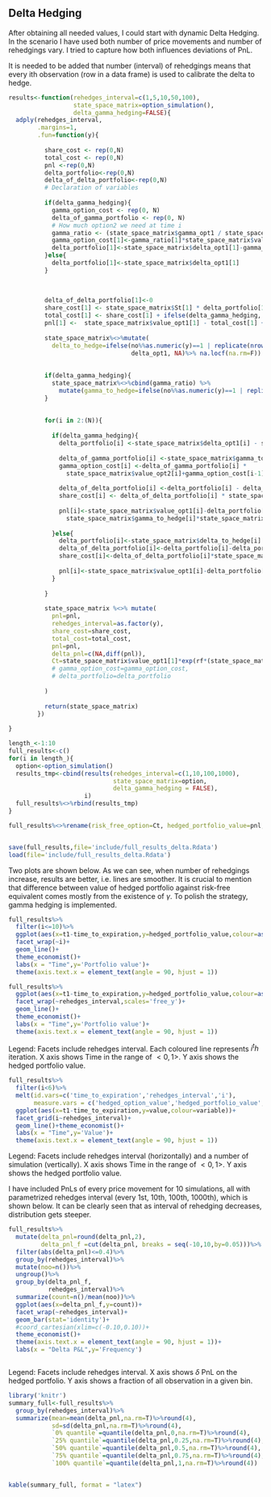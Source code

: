
## Delta Hedging

After obtaining all needed values, I could start with dynamic Delta Hedging. In the scenario I have used both number of price movements and number of rehedgings vary.
I tried to capture how both influences deviations of PnL. 

It is needed to be added that number (interval) of rehedgings means that every ith observation (row in a data frame) is used to calibrate the delta to hedge.

```r
results<-function(rehedges_interval=c(1,5,10,50,100),
                  state_space_matrix=option_simulation(),
                  delta_gamma_hedging=FALSE){
  adply(rehedges_interval,
        .margins=1,
        .fun=function(y){
          
          share_cost <- rep(0,N)
          total_cost <- rep(0,N)
          pnl <-rep(0,N)
          delta_portfolio<-rep(0,N)
          delta_of_delta_portfolio<-rep(0,N)
          # Declaration of variables
          
          if(delta_gamma_hedging){
            gamma_option_cost <- rep(0, N)
            delta_of_gamma_portfolio <- rep(0, N)
            # How much option2 we need at time i
            gamma_ratio <- (state_space_matrix$gamma_opt1 / state_space_matrix$gamma_opt2) 
            gamma_option_cost[1]<-gamma_ratio[1]*state_space_matrix$value_opt2[1]
            delta_portfolio[1]<-state_space_matrix$delta_opt1[1]-gamma_ratio[1]*state_space_matrix$delta_opt2[1]
          }else{
            delta_portfolio[1]<-state_space_matrix$delta_opt1[1]  
          }
          
          
          
          delta_of_delta_portfolio[1]<-0
          share_cost[1] <- state_space_matrix$St[1] * delta_portfolio[1]
          total_cost[1] <- share_cost[1] + ifelse(delta_gamma_hedging, gamma_option_cost[1], 0)
          pnl[1] <-  state_space_matrix$value_opt1[1] - total_cost[1] + share_cost[1] + ifelse(delta_gamma_hedging, gamma_option_cost[1], 0)
          
          state_space_matrix%<>%mutate(
            delta_to_hedge=ifelse(no%%as.numeric(y)==1 | replicate(nrow(state_space_matrix),y)==1,
                                  delta_opt1, NA)%>% na.locf(na.rm=F))
          
          
          if(delta_gamma_hedging){
            state_space_matrix%<>%cbind(gamma_ratio) %>% 
              mutate(gamma_to_hedge=ifelse(no%%as.numeric(y)==1 | replicate(nrow(state_space_matrix),y)==1,gamma_ratio, NA)%>% na.locf(na.rm=F))
          }
          
          
          for(i in 2:(N)){
            
            if(delta_gamma_hedging){
              delta_portfolio[i] <-state_space_matrix$delta_opt1[i] - state_space_matrix$gamma_to_hedge[i] * state_space_matrix$delta_opt2[i]
              
              delta_of_gamma_portfolio[i] <-state_space_matrix$gamma_to_hedge[i]-state_space_matrix$gamma_to_hedge[i-1]
              gamma_option_cost[i] <-delta_of_gamma_portfolio[i] * 
                state_space_matrix$value_opt2[i]+gamma_option_cost[i-1] * exp(rf *dt * t1)
              
              delta_of_delta_portfolio[i] <-delta_portfolio[i] - delta_portfolio[i - 1]
              share_cost[i] <- delta_of_delta_portfolio[i] * state_space_matrix$St[i]+share_cost[i-1]* exp(rf *dt * t1)
              
              pnl[i]<-state_space_matrix$value_opt1[i]-delta_portfolio[i]*state_space_matrix$St[i]+share_cost[i]-
                state_space_matrix$gamma_to_hedge[i]*state_space_matrix$value_opt2[i]+gamma_option_cost[i]
              
            }else{
              delta_portfolio[i]<-state_space_matrix$delta_to_hedge[i]
              delta_of_delta_portfolio[i]<-delta_portfolio[i]-delta_portfolio[i-1]
              share_cost[i]<-delta_of_delta_portfolio[i]*state_space_matrix$St[i]+share_cost[i-1]*exp(rf*dt*t1)
              
              pnl[i]<-state_space_matrix$value_opt1[i]-delta_portfolio[i]*state_space_matrix$St[i]+share_cost[i]
            }
            
          }  
          
          state_space_matrix %<>% mutate(
            pnl=pnl,
            rehedges_interval=as.factor(y),
            share_cost=share_cost,
            total_cost=total_cost,
            pnl=pnl,
            delta_pnl=c(NA,diff(pnl)),
            Ct=state_space_matrix$value_opt1[1]*exp(rf*(state_space_matrix$no)*dt*t1)#,
            # gamma_option_cost=gamma_option_cost,
            # delta_portfolio=delta_portfolio
            
          )
          
          return(state_space_matrix)
        })
  
}

```

```r



length_<-1:10
full_results<-c()
for(i in length_){
  option<-option_simulation()
  results_tmp<-cbind(results(rehedges_interval=c(1,10,100,1000),
                             state_space_matrix=option,
                             delta_gamma_hedging = FALSE),
                     i)
  full_results%<>%rbind(results_tmp)
}

full_results%<>%rename(risk_free_option=Ct, hedged_portfolio_value=pnl, hedged_option_value=value_opt1)


save(full_results,file='include/full_results_delta.Rdata')
load(file='include/full_results_delta.Rdata')

```

Two plots are shown below. As we can see, when number of rehedgings increase, results are better, i.e. lines are smoother. It is crucial to mention that difference between value of hedged portfolio against risk-free equivalent comes mostly from the existence of $\gamma$. To polish the strategy, gamma hedging is implemented.

```r

full_results%>% 
  filter(i<=10)%>%
  ggplot(aes(x=t1-time_to_expiration,y=hedged_portfolio_value,colour=as.factor(rehedges_interval)))+
  facet_wrap(~i)+
  geom_line()+
  theme_economist()+
  labs(x = "Time",y='Portfolio value')+
  theme(axis.text.x = element_text(angle = 90, hjust = 1))
```

```r
full_results%>%
  ggplot(aes(x=t1-time_to_expiration,y=hedged_portfolio_value,colour=as.factor(i)))+
  facet_wrap(~rehedges_interval,scales='free_y')+
  geom_line()+
  theme_economist()+
  labs(x = "Time",y='Portfolio value')+
  theme(axis.text.x = element_text(angle = 90, hjust = 1))
```

Legend: Facets include rehedges interval. Each coloured line represents $i^th$ iteration. X axis shows Time in the range of $<0, 1>$. Y axis shows the hedged portfolio value.

```r

full_results%>%
  filter(i<6)%>%
  melt(id.vars=c('time_to_expiration','rehedges_interval','i'),
       measure.vars = c('hedged_option_value','hedged_portfolio_value','risk_free_option'))%>%
  ggplot(aes(x=t1-time_to_expiration,y=value,colour=variable))+
  facet_grid(i~rehedges_interval)+
  geom_line()+theme_economist()+
  labs(x = "Time",y='Value')+
  theme(axis.text.x = element_text(angle = 90, hjust = 1))


```
Legend: Facets include rehedges interval (horizontally) and a number of simulation (vertically). X axis shows Time in the range of $<0, 1>$. Y axis shows the hedged portfolio value.

I have included PnLs of every price movement for 10 simulations, all with parametrized rehedges interval (every 1st, 10th, 100th, 1000th), which is shown below. It can be clearly seen that as interval of rehedging decreases, distribution gets steeper.


```r


full_results%>%
  mutate(delta_pnl=round(delta_pnl,2),
         delta_pnl_f =cut(delta_pnl, breaks = seq(-10,10,by=0.05)))%>%
  filter(abs(delta_pnl)<=0.4)%>%
  group_by(rehedges_interval)%>%
  mutate(noo=n())%>%
  ungroup()%>%
  group_by(delta_pnl_f,
           rehedges_interval)%>%
  summarize(count=n()/mean(noo))%>%
  ggplot(aes(x=delta_pnl_f,y=count))+
  facet_wrap(~rehedges_interval)+      
  geom_bar(stat='identity')+
  #coord_cartesian(xlim=c(-0.10,0.10))+
  theme_economist()+
  theme(axis.text.x = element_text(angle = 90, hjust = 1))+
  labs(x = "Delta P&L",y='Frequency')    



```

Legend: Facets include rehedges interval. X axis shows $\delta$ PnL on the hedged portfolio. Y axis shows a fraction of all observation in a given bin.

```r
library('knitr')
summary_full<-full_results%>%
  group_by(rehedges_interval)%>%
  summarize(mean=mean(delta_pnl,na.rm=T)%>%round(4),
            sd=sd(delta_pnl,na.rm=T)%>%round(4),
            `0% quantile`=quantile(delta_pnl,0,na.rm=T)%>%round(4),
            `25% quantile`=quantile(delta_pnl,0.25,na.rm=T)%>%round(4),
            `50% quantile`=quantile(delta_pnl,0.5,na.rm=T)%>%round(4),
            `75% quantile`=quantile(delta_pnl,0.75,na.rm=T)%>%round(4),
            `100% quantile`=quantile(delta_pnl,1,na.rm=T)%>%round(4))


kable(summary_full, format = "latex")
```
